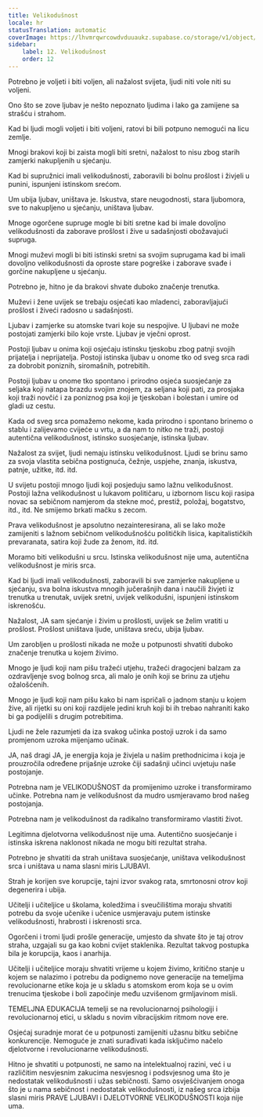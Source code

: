 ```yaml
---
title: Velikodušnost
locale: hr
statusTranslation: automatic
coverImage: https://lhvmrqwrcowdvduuaukz.supabase.co/storage/v1/object/public/strapi-uploads/small_cover-educacion-fundamental.webp-2d51a7828a2b1309555be27f7e2a61a0.webp
sidebar:
    label: 12. Velikodušnost
    order: 12
---
```

Potrebno je voljeti i biti voljen, ali nažalost svijeta, ljudi niti vole niti su voljeni.

Ono što se zove ljubav je nešto nepoznato ljudima i lako ga zamijene sa strašću i strahom.

Kad bi ljudi mogli voljeti i biti voljeni, ratovi bi bili potpuno nemogući na licu zemlje.

Mnogi brakovi koji bi zaista mogli biti sretni, nažalost to nisu zbog starih zamjerki nakupljenih u sjećanju.

Kad bi supružnici imali velikodušnosti, zaboravili bi bolnu prošlost i živjeli u punini, ispunjeni istinskom srećom.

Um ubija ljubav, uništava je. Iskustva, stare neugodnosti, stara ljubomora, sve to nakupljeno u sjećanju, uništava ljubav.

Mnoge ogorčene supruge mogle bi biti sretne kad bi imale dovoljno velikodušnosti da zaborave prošlost i žive u sadašnjosti obožavajući supruga.

Mnogi muževi mogli bi biti istinski sretni sa svojim suprugama kad bi imali dovoljno velikodušnosti da oproste stare pogreške i zaborave svađe i gorčine nakupljene u sjećanju.

Potrebno je, hitno je da brakovi shvate duboko značenje trenutka.

Muževi i žene uvijek se trebaju osjećati kao mladenci, zaboravljajući prošlost i živeći radosno u sadašnjosti.

Ljubav i zamjerke su atomske tvari koje su nespojive. U ljubavi ne može postojati zamjerki bilo koje vrste. Ljubav je vječni oprost.

Postoji ljubav u onima koji osjećaju istinsku tjeskobu zbog patnji svojih prijatelja i neprijatelja. Postoji istinska ljubav u onome tko od sveg srca radi za dobrobit poniznih, siromašnih, potrebitih.

Postoji ljubav u onome tko spontano i prirodno osjeća suosjećanje za seljaka koji natapa brazdu svojim znojem, za seljana koji pati, za prosjaka koji traži novčić i za poniznog psa koji je tjeskoban i bolestan i umire od gladi uz cestu.

Kada od sveg srca pomažemo nekome, kada prirodno i spontano brinemo o stablu i zalijevamo cvijeće u vrtu, a da nam to nitko ne traži, postoji autentična velikodušnost, istinsko suosjećanje, istinska ljubav.

Nažalost za svijet, ljudi nemaju istinsku velikodušnost. Ljudi se brinu samo za svoja vlastita sebična postignuća, čežnje, uspjehe, znanja, iskustva, patnje, užitke, itd. itd.

U svijetu postoji mnogo ljudi koji posjeduju samo lažnu velikodušnost. Postoji lažna velikodušnost u lukavom političaru, u izbornom liscu koji rasipa novac sa sebičnom namjerom da stekne moć, prestiž, položaj, bogatstvo, itd., itd. Ne smijemo brkati mačku s zecom.

Prava velikodušnost je apsolutno nezainteresirana, ali se lako može zamijeniti s lažnom sebičnom velikodušnošću političkih lisica, kapitalističkih prevaranata, satira koji žude za ženom, itd. itd.

Moramo biti velikodušni u srcu. Istinska velikodušnost nije uma, autentična velikodušnost je miris srca.

Kad bi ljudi imali velikodušnosti, zaboravili bi sve zamjerke nakupljene u sjećanju, sva bolna iskustva mnogih jučerašnjih dana i naučili živjeti iz trenutka u trenutak, uvijek sretni, uvijek velikodušni, ispunjeni istinskom iskrenošću.

Nažalost, JA sam sjećanje i živim u prošlosti, uvijek se želim vratiti u prošlost. Prošlost uništava ljude, uništava sreću, ubija ljubav.

Um zarobljen u prošlosti nikada ne može u potpunosti shvatiti duboko značenje trenutka u kojem živimo.

Mnogo je ljudi koji nam pišu tražeći utjehu, tražeći dragocjeni balzam za ozdravljenje svog bolnog srca, ali malo je onih koji se brinu za utjehu ožalošćenih.

Mnogo je ljudi koji nam pišu kako bi nam ispričali o jadnom stanju u kojem žive, ali rijetki su oni koji razdijele jedini kruh koji bi ih trebao nahraniti kako bi ga podijelili s drugim potrebitima.

Ljudi ne žele razumjeti da iza svakog učinka postoji uzrok i da samo promjenom uzroka mijenjamo učinak.

JA, naš dragi JA, je energija koja je živjela u našim prethodnicima i koja je prouzročila određene prijašnje uzroke čiji sadašnji učinci uvjetuju naše postojanje.

Potrebna nam je VELIKODUŠNOST da promijenimo uzroke i transformiramo učinke. Potrebna nam je velikodušnost da mudro usmjeravamo brod našeg postojanja.

Potrebna nam je velikodušnost da radikalno transformiramo vlastiti život.

Legitimna djelotvorna velikodušnost nije uma. Autentično suosjećanje i istinska iskrena naklonost nikada ne mogu biti rezultat straha.

Potrebno je shvatiti da strah uništava suosjećanje, uništava velikodušnost srca i uništava u nama slasni miris LJUBAVI.

Strah je korijen sve korupcije, tajni izvor svakog rata, smrtonosni otrov koji degenerira i ubija.

Učitelji i učiteljice u školama, koledžima i sveučilištima moraju shvatiti potrebu da svoje učenike i učenice usmjeravaju putem istinske velikodušnosti, hrabrosti i iskrenosti srca.

Ogorčeni i tromi ljudi prošle generacije, umjesto da shvate što je taj otrov straha, uzgajali su ga kao kobni cvijet staklenika. Rezultat takvog postupka bila je korupcija, kaos i anarhija.

Učitelji i učiteljice moraju shvatiti vrijeme u kojem živimo, kritično stanje u kojem se nalazimo i potrebu da podignemo nove generacije na temeljima revolucionarne etike koja je u skladu s atomskom erom koja se u ovim trenucima tjeskobe i boli započinje među uzvišenom grmljavinom misli.

TEMELJNA EDUKACIJA temelji se na revolucionarnoj psihologiji i revolucionarnoj etici, u skladu s novim vibracijskim ritmom nove ere.

Osjećaj suradnje morat će u potpunosti zamijeniti užasnu bitku sebične konkurencije. Nemoguće je znati surađivati kada isključimo načelo djelotvorne i revolucionarne velikodušnosti.

Hitno je shvatiti u potpunosti, ne samo na intelektualnoj razini, već i u različitim nesvjesnim zakucima nesvjesnog i podsvjesnog uma što je nedostatak velikodušnosti i užas sebičnosti. Samo osvješćivanjem onoga što je u nama sebičnost i nedostatak velikodušnosti, iz našeg srca izbija slasni miris PRAVE LJUBAVI i DJELOTVORNE VELIKODUŠNOSTI koja nije uma.

